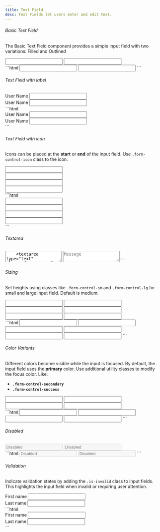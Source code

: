 ```yaml
---
title: Text Field
desc: Text Fields let users enter and edit text.
---
```


###### Basic Text Field

The Basic Text Field component provides a simple input field with two variations: Filled and Outlined

<Example>
  <div slot="preview" class="not-prose grid items-center gap-3 sm:grid-cols-2">
    <input type="text" class="form-control-fill" />
    <input type="text" class="form-control" />
  </div>
  <div slot="code">
    ```html
    <input type="text" class="form-control-fill" />
    <input type="text" class="form-control" />
    ```
  </div>
</Example>

###### Text Field with label

<Example>
  <div slot="preview" class="not-prose grid items-center gap-3 sm:grid-cols-2">
    <div class="form-field">
      <label class="form-label">User Name</label>
      <input type="text" class="form-control-fill" />
    </div>
    <div class="form-field">
      <label class="form-label">User Name</label>
      <input type="text" class="form-control" />
    </div>
  </div>
  <div slot="code">
    ```html
    <div class="form-field">
      <label class="form-label">User Name</label>
      <input type="text" class="form-control-fill" />
    </div>
    <div class="form-field">
      <label class="form-label">User Name</label>
      <input type="text" class="form-control" />
    </div>
    ```
  </div>
</Example>

###### Text Field with icon

Icons can be placed at the **start** or **end** of the input field. Use `.form-control-icon` class to the icon.

<Example>
  <div slot="preview" class="not-prose grid items-center gap-3 sm:grid-cols-2">
    <div class="input-group-icon">
      <span class="icon-[material-symbols--calendar-today-outline-rounded] form-control-icon-start"></span>
      <input type="text" class="form-control-fill" />
    </div>
    <div class="input-group-icon">
      <span class="icon-[material-symbols--calendar-today-outline-rounded] form-control-icon-start"></span>
      <input type="text" class="form-control" />
    </div>
    <div class="input-group-icon">
      <input type="text" class="form-control-fill" />
      <span class="icon-[material-symbols--calendar-today-outline-rounded] form-control-icon-end"></span>
    </div>
    <div class="input-group-icon">
      <input type="text" class="form-control" />
      <span class="icon-[material-symbols--calendar-today-outline-rounded] form-control-icon-end"></span>
    </div>
  </div>
  <div slot="code">
    ```html
    <div class="input-group-icon">
      <span class="icon-[material-symbols--calendar-today-outline-rounded] form-control-icon-start"></span>
      <input type="text" class="form-control-fill" />
    </div>
    <div class="input-group-icon">
      <span class="icon-[material-symbols--calendar-today-outline-rounded] form-control-icon-start"></span>
      <input type="text" class="form-control" />
    </div>
    <div class="input-group-icon">
      <input type="text" class="form-control-fill" />
      <span class="icon-[material-symbols--calendar-today-outline-rounded] form-control-icon-end"></span>
    </div>
    <div class="input-group-icon">
      <input type="text" class="form-control" />
      <span class="icon-[material-symbols--calendar-today-outline-rounded] form-control-icon-end"></span>
    </div>
    ```
  </div>
</Example>

###### Textarea

<Example>
  <div slot="preview" class="not-prose grid items-center gap-3 sm:grid-cols-2">
    <textarea type="text" class="form-control-fill" placeholder="Message" />
    <textarea type="text" class="form-control" placeholder="Message" />
  </div>
  <div slot="code">
    ```html
    <textarea type="text" class="form-control-fill" placeholder="Message"></textarea>
    <textarea type="text" class="form-control" placeholder="Message"></textarea>
    ```
  </div>
</Example>

###### Sizing

Set heights using classes like <code>.form-control-sm</code> and <code>.form-control-lg</code> for small and large input field. Default is medium.

<Example>
  <div slot="preview" class="not-prose grid items-center gap-3 sm:grid-cols-3">
    <input type="text" class="form-control-fill form-control-sm" />
    <input type="text" class="form-control-fill" />
    <input type="text" class="form-control-fill form-control-lg" />
    <input type="text" class="form-control form-control-sm" />
    <input type="text" class="form-control" />
    <input type="text" class="form-control form-control-lg" />
  </div>
  <div slot="code">
    ```html
    <input type="text" class="form-control-fill form-control-sm" />
    <input type="text" class="form-control-fill" />
    <input type="text" class="form-control-fill form-control-lg" />
    <input type="text" class="form-control form-control-sm" />
    <input type="text" class="form-control" />
    <input type="text" class="form-control form-control-lg" />
    ```
  </div>
</Example>

###### Color Variants

Different colors become visible while the input is focused. By default, the input field uses the **primary** color. Use additional utility classes to modify the focus color. Like:

- **`.form-control-secondary`**
- **`.form-control-success`**

<Example>
  <div slot="preview" class="not-prose grid items-center gap-3 sm:grid-cols-2">
    <input type="text" class="form-control-fill form-control-secondary" />
    <input type="text" class="form-control-fill form-control-success" />
    <input type="text" class="form-control form-control-secondary" />
    <input type="text" class="form-control form-control-success" />
  </div>
  <div slot="code">
    ```html
    <input type="text" class="form-control-fill form-control-secondary" />
    <input type="text" class="form-control-fill form-control-success" />
    <input type="text" class="form-control form-control-secondary" />
    <input type="text" class="form-control form-control-success" />
    ```
  </div>
</Example>

###### Disabled

<Example>
  <div slot="preview" class="not-prose grid items-center gap-3 sm:grid-cols-2">
    <input type="text" class="form-control-fill" placeholder="Disabled" disabled />
    <input type="text" class="form-control" placeholder="Disabled" disabled />
  </div>
  <div slot="code">
    ```html
    <input type="text" class="form-control-fill" placeholder="Disabled" disabled />
    <input type="text" class="form-control" placeholder="Disabled" disabled />
    ```
  </div>
</Example>

###### Validation

Indicate validation states by adding the `.is-invalid` class to input fields. This highlights the input field when invalid or requiring user attention.

<Example>
  <div slot="preview" class="not-prose grid items-center gap-3 sm:grid-cols-2">
    <div class="form-field">
      <label class="form-label">First name</label>
      <input type="text" class="form-control-fill is-invalid" />
    </div>
    <div class="form-field">
      <label class="form-label">Last name</label>
      <input type="text" class="form-control is-invalid" />
    </div>
  </div>
  <div slot="code">
    ```html
    <div class="form-field">
      <label class="form-label">First name</label>
      <input type="text" class="form-control-fill is-invalid" />
    </div>
    <div class="form-field">
      <label class="form-label">Last name</label>
      <input type="text" class="form-control is-invalid" />
    </div>
    ```
  </div>
</Example>
